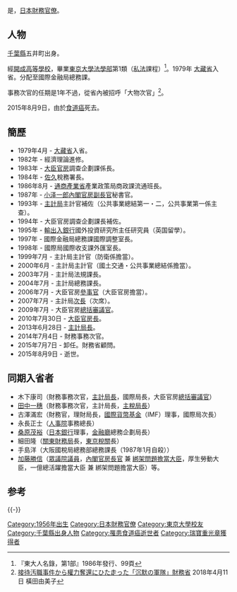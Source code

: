 {{nihongo|'''香川俊介'''|香川 俊介|romaji=Kagawa Shunsuke|extra={{bd|1956年||2015年|8月9日}}}}是，[[日本|日本]][[財務省|財務]][[官僚|官僚]]。

== 人物 ==
[[千葉縣|千葉縣]]五井町出身。

經[[开成初级中学·高级中学|開成高等學校]]，畢業[[東京大學大學院法學政治學研究科·法學部|東京大學法學部]]第1類（[[私法|私法]]課程）<ref name="東大人名錄，第1部">『東大人名錄，第1部』1986年發行、99頁</ref>。1979年 [[大藏省|大藏省]]入省。分配至國際金融局總務課。

事務次官的任期是1年不過，從省內被招呼「大物次官」<ref>[https://diamond.jp/articles/-/166641?page=5&display=b 接待汚職事件から權力奪還にひた走った「沉默の軍隊」財務省] {{link-ja|週刊鑽石|週刊ダイヤモンド|DIAMOND online}} 2018年4月11日 橫田由美子</ref>。

2015年8月9日，由於[[食道癌|食道癌]]死去。

== 簡歷 ==
* 1979年4月 - [[大藏省|大藏省]]入省。
* 1982年 - 經濟理論進修。
* 1983年 - [[財務省大臣官房|大臣官房]]調查企劃課係長。
* 1984年 - [[佐久市|佐久]]稅務署長。
* 1986年8月 - [[經濟產業省|通商產業省]]產業政策局商政課流通班長。
* 1987年 - [[小泽一郎|小泽一郎]][[内阁官房副长官|內閣官房副長官]]秘書官。
* 1993年 - [[財務省主計局|主計局]]主計官補佐（公共事業總結第一・二，公共事業第一係主查）。
* 1994年 - 大臣官房調查企劃課長補佐。
* 1995年 - [[国际协力银行|輸出入銀行]]國外投資研究所主任研究員（英国留學）。
* 1997年 - 國際金融局總務課國際調整室長。
* 1998年 - 國際局國際收支課外匯室長。
* 1999年7月 - 主計局主計官（防衛係擔當）。
* 2000年6月 - 主計局主計官（國土交通・公共事業總結係擔當）。
* 2003年7月 - 主計局法規課長。
* 2004年7月 - 主計局總務課長。
* 2006年7月 - 大臣官房[[参赞#日本|參事官]]（大臣官房擔當）。
* 2007年7月 - 主計局[[次长|次長]]（次席）。
* 2009年7月 - 大臣官房[[審議官#大臣官房總括審議官|總括審議官]]。
* 2010年7月30日 - [[財務省大臣官房#官房長|大臣官房長]]。
* 2013年6月28日 - [[財務省主計局#主計局長|主計局長]]。
* 2014年7月4日 - 財務事務次官。
* 2015年7月7日 - 卸任。財務省顧問。
* 2015年8月9日 - 逝世。

== 同期入省者 ==
* 木下康司（財務事務次官，[[財務省主計局#主計局長|主計局長]]，國際局長，大臣官房[[審議官#大臣官房總括審議官|總括審議官]]）
* [[田中一穗|田中一穗]]（財務事務次官，主計局長，[[財務省主稅局#歷代主稅局長|主稅局長]]）
* 古澤滿宏（財務官，理財局長，[[國際貨幣基金組織|國際貨幣基金]]（IMF）理事，國際局次長）
* 永長正士（[[人事院|人事院]]事務總長）
* [[桑原茂裕|桑原茂裕]]（[[日本银行|日本銀行]]理事，[[金融廳|金融廳]]總務企劃局長）
* 細田隆（[[關東財務局|關東財務局]]長，[[東京稅關|東京稅關]]長）
* 手島洋（大阪國稅局總務部總務課長（1987年1月自殺））
* [[加藤勝信|加藤勝信]]（[[众议院_(日本)|眾議院議員]]，[[内阁官房长官|內閣官房長官]] 兼 [[綁架問題擔當大臣|綁架問題擔當大臣]]，厚生勞動大臣，一億總活躍擔當大臣 兼 綁架問題擔當大臣）等。

==参考==
{{refs}}
{{start box}}
{{s-gov}}
{{succession box
| title = {{Flagicon|JPN}} 財務事務次官
| before = 木下康司
| years = 2014年—2015年
| after = [[田中一穗|田中一穗]]
}}
{{succession box
| title = {{Flagicon|JPN}} [[財務省主計局#主計局長|財務省主計局長]]
| before = 木下康司
| years = 2013年—2014年
| after = 田中一穗
}}
{{succession box
| title = {{Flagicon|JPN}} [[財務省大臣官房#官房長|財務省大臣官房長]]
| before = 真砂靖
| years = 2010年—2013年
| after = 佐藤慎一
}}
{{succession box
| title = {{Flagicon|JPN}} [[財務省大臣官房|財務省大臣官房]][[審議官#大臣官房總括審議官|總括審議官]]
| before = 川北力
| years = 2009年—2010年
| after = 木下康司
}}
{{end box}}
{{-}}
{{normdaten}}
{{DEFAULTSORT:Kagawa Shunsuke}}
[[Category:1956年出生|Category:1956年出生]]
[[Category:日本財務官僚|Category:日本財務官僚]]
[[Category:東京大學校友|Category:東京大學校友]]
[[Category:千葉縣出身人物|Category:千葉縣出身人物]]
[[Category:罹患食道癌逝世者|Category:罹患食道癌逝世者]]
[[Category:瑞寶重光章獲得者|Category:瑞寶重光章獲得者]]